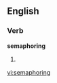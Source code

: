 
==English==

===Verb===
'''semaphoring'''

# {{present participle of|[[semaphore]]}}

[[vi:semaphoring]]